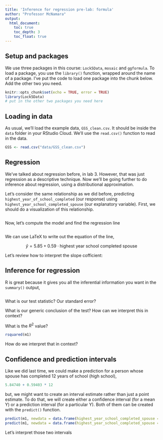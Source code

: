 ```yaml
---
title: 'Inference for regression pre-lab: formula'
author: "Professor McNamara"
output:
  html_document:
    toc: true
    toc_depth: 3
    toc_float: true
---
```


## Setup and packages

We use three packages in this course: `Lock5Data`, `mosaic` and `ggformula`. To load a package, you use the `library()` function, wrapped around the name of a package. I've put the code to load one package into the chunk below. Add the other two you need. 

```r
knitr::opts_chunk$set(echo = TRUE, error = TRUE)
library(Lock5Data)
# put in the other two packages you need here
```


## Loading in data

As usual, we'll load the example data, `GSS_clean.csv`. It should be inside the `data` folder in your RStudio Cloud. We'll use the `read.csv()` function to read in the data. 

```r
GSS <- read.csv("data/GSS_clean.csv")
```

## Regression

We've talked about regression before, in lab 3. However, that was just regression as a descriptive technique. Now we'll be going further to do inference about regression, using a distributional approximation. 

Let's consider the same relationship as we did before, predicting `highest_year_of_school_completed` (our response) using `highest_year_school_completed_spouse` (our explanatory variable). First, we should do a visualization of this relationship. 

```r

```

Now, let's compute the model and find the regression line

```r

```

We can use LaTeX to write out the equation of the line,

$$
\hat{y} = 5.85 + 0.59\cdot\text{highest year school completed spouse}
$$

Let's review how to interpret the slope cofficient:



## Inference for regression

R is great because it gives you all the inferential information you want in the `summary()` output,

```r

```

What is our test statistic? Our standard error?

What is our generic conclusion of the test? How can we interpret this in context?

What is the $R^2$ value? 

```r
rsquared(m1)
```

How do we interpret that in context?


## Confidence and prediction intervals

Like we did last time, we could make a prediction for a person whose spouse has completed 12 years of school (high school),

```r
5.84740 + 0.59403 * 12
```

but, we might want to create an interval estimate rather than just a point estimate. To do that, we will create either a confidence interval (for a mean Y) or a prediction interval (for a particular Y). Both of them can be created with the `predict()` function. 

```r
predict(m1, newdata = data.frame(highest_year_school_completed_spouse = 12), interval = "confidence")
predict(m1, newdata = data.frame(highest_year_school_completed_spouse = 12), interval = "prediction")
```

Let's interpret those two intervals



